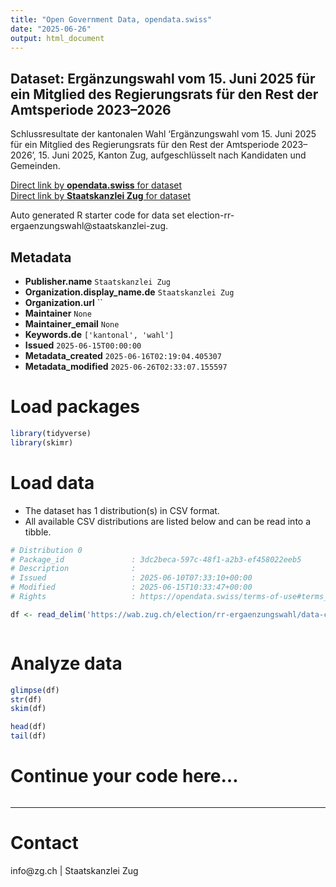 ```yaml
---
title: "Open Government Data, opendata.swiss"
date: "2025-06-26"
output: html_document
---
```


## Dataset: Ergänzungswahl vom 15. Juni 2025 für ein Mitglied des Regierungsrats für den Rest der Amtsperiode 2023–2026

Schlussresultate der kantonalen Wahl 'Ergänzungswahl vom 15. Juni 2025 für ein Mitglied des Regierungsrats für den Rest der Amtsperiode 2023–2026', 15. Juni 2025, Kanton Zug, aufgeschlüsselt nach Kandidaten und Gemeinden.

[Direct link by **opendata.swiss** for dataset](https://opendata.swiss/de/dataset/erganzungswahl-vom-15-juni-2025-fur-ein-mitglied-des-regierungsrats-fur-den-rest-der-amtsperiod)<br>
[Direct link by **Staatskanzlei Zug** for dataset](https://wab.zug.ch/election/rr-ergaenzungswahl/data)

Auto generated R starter code for data set election-rr-ergaenzungswahl@staatskanzlei-zug.

## Metadata

- **Publisher.name** `Staatskanzlei Zug`
- **Organization.display_name.de** `Staatskanzlei Zug`
- **Organization.url** ``
- **Maintainer** `None`
- **Maintainer_email** `None`
- **Keywords.de** `['kantonal', 'wahl']`
- **Issued** `2025-06-15T00:00:00`
- **Metadata_created** `2025-06-16T02:19:04.405307`
- **Metadata_modified** `2025-06-26T02:33:07.155597`


# Load packages

```r

library(tidyverse)
library(skimr)

```

# Load data

-   The dataset has 1 distribution(s) in CSV format.
-   All available CSV distributions are listed below and can be read into a tibble.

```r

# Distribution 0
# Package_id               : 3dc2beca-597c-48f1-a2b3-ef458022eeb5
# Description              : 
# Issued                   : 2025-06-10T07:33:10+00:00
# Modified                 : 2025-06-15T10:33:47+00:00
# Rights                   : https://opendata.swiss/terms-of-use#terms_by

df <- read_delim('https://wab.zug.ch/election/rr-ergaenzungswahl/data-csv')



```

# Analyze data

```r

glimpse(df)
str(df)
skim(df)

head(df)
tail(df)

```

# Continue your code here...

```r

```

------------------------------------------------------------------------

# Contact

info@zg.ch | Staatskanzlei Zug
